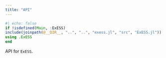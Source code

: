 ```yaml
---
title: "API"
---
```


::: {.hidden}
```julia
#| echo: false
if !isdefined(Main, :ExESS)
include(joinpath(@__DIR__, "..", "..", "exess.jl", "src", "ExESS.jl"))
using .ExESS
end
```
:::

API for `ExESS`.